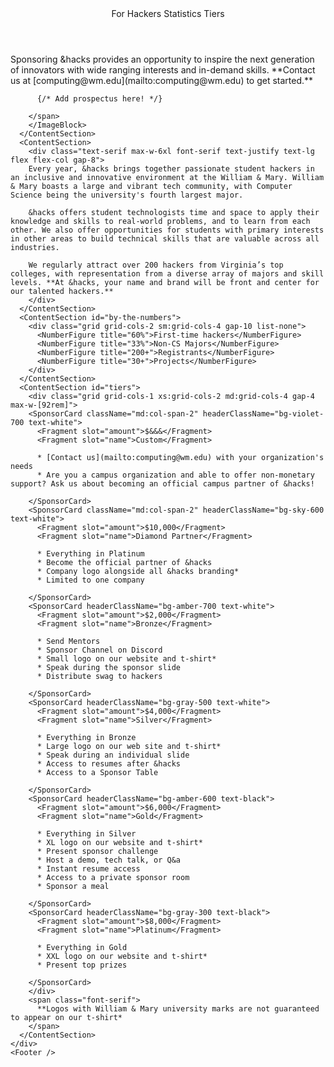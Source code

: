 

<html lang="en" class="h-full motion-safe:scroll-smooth" data-theme="dark">
  <HeadContent />
  <body
    class="bg-default text-default text-base selection:bg-secondary selection:text-gray-900"
  >
    <Header fixed className="bg-violet-950">
      <NavItem url="/">For Hackers</NavItem>
      <NavItem url="#by-the-numbers">Statistics</NavItem>
      <NavItem url="#tiers">Tiers</NavItem>
    </Header>
    <div>
      <ContentSection className='bg-gradient-to-b to-violet-800 from-violet-950 text-white [&_.gradient-text]:text-white' title="Become a sponsor">
        <ImageBlock
          raw
          alt="Two people smiling and holding wooden ampersands. They are standing in front of a whiteboard that says 'Ampersand Challenge'"
          src={AmpersandChallengeImage}>
          <span class='text-lg'>
          Sponsoring &hacks provides an opportunity to inspire the next generation of innovators with wide ranging interests and in-demand skills. **Contact us at [computing@wm.edu](mailto:computing@wm.edu) to get started.**

          {/* Add prospectus here! */}

        </span>
        </ImageBlock>
      </ContentSection>
      <ContentSection>
        <div class="text-serif max-w-6xl font-serif text-justify text-lg flex flex-col gap-8">
        Every year, &hacks brings together passionate student hackers in an inclusive and innovative environment at the William & Mary. William & Mary boasts a large and vibrant tech community, with Computer Science being the university's fourth largest major.
        
        &hacks offers student technologists time and space to apply their knowledge and skills to real-world problems, and to learn from each other. We also offer opportunities for students with primary interests in other areas to build technical skills that are valuable across all industries.

        We regularly attract over 200 hackers from Virginia’s top colleges, with representation from a diverse array of majors and skill levels. **At &hacks, your name and brand will be front and center for our talented hackers.**
        </div>
      </ContentSection>
      <ContentSection id="by-the-numbers">
        <div class="grid grid-cols-2 sm:grid-cols-4 gap-10 list-none">
          <NumberFigure title="60%">First-time hackers</NumberFigure>
          <NumberFigure title="33%">Non-CS Majors</NumberFigure>
          <NumberFigure title="200+">Registrants</NumberFigure>
          <NumberFigure title="30+">Projects</NumberFigure>
        </div>
      </ContentSection>
      <ContentSection id="tiers">
        <div class="grid grid-cols-1 xs:grid-cols-2 md:grid-cols-4 gap-4 max-w-[92rem]">
        <SponsorCard className="md:col-span-2" headerClassName="bg-violet-700 text-white">
          <Fragment slot="amount">$&&&</Fragment>
          <Fragment slot="name">Custom</Fragment>

          * [Contact us](mailto:computing@wm.edu) with your organization's needs
          * Are you a campus organization and able to offer non-monetary support? Ask us about becoming an official campus partner of &hacks!

        </SponsorCard>
        <SponsorCard className="md:col-span-2" headerClassName="bg-sky-600 text-white">
          <Fragment slot="amount">$10,000</Fragment>
          <Fragment slot="name">Diamond Partner</Fragment>

          * Everything in Platinum
          * Become the official partner of &hacks
          * Company logo alongside all &hacks branding*
          * Limited to one company

        </SponsorCard>
        <SponsorCard headerClassName="bg-amber-700 text-white">
          <Fragment slot="amount">$2,000</Fragment>
          <Fragment slot="name">Bronze</Fragment>

          * Send Mentors
          * Sponsor Channel on Discord
          * Small logo on our website and t-shirt*
          * Speak during the sponsor slide
          * Distribute swag to hackers

        </SponsorCard>
        <SponsorCard headerClassName="bg-gray-500 text-white">
          <Fragment slot="amount">$4,000</Fragment>
          <Fragment slot="name">Silver</Fragment>

          * Everything in Bronze
          * Large logo on our web site and t-shirt*
          * Speak during an individual slide
          * Access to resumes after &hacks
          * Access to a Sponsor Table 

        </SponsorCard>
        <SponsorCard headerClassName="bg-amber-600 text-black">
          <Fragment slot="amount">$6,000</Fragment>
          <Fragment slot="name">Gold</Fragment>

          * Everything in Silver
          * XL logo on our website and t-shirt*
          * Present sponsor challenge
          * Host a demo, tech talk, or Q&a
          * Instant resume access
          * Access to a private sponsor room
          * Sponsor a meal

        </SponsorCard>
        <SponsorCard headerClassName="bg-gray-300 text-black">
          <Fragment slot="amount">$8,000</Fragment>
          <Fragment slot="name">Platinum</Fragment>

          * Everything in Gold
          * XXL logo on our website and t-shirt*
          * Present top prizes

        </SponsorCard>
        </div>
        <span class="font-serif">
          **Logos with William & Mary university marks are not guaranteed to appear on our t-shirt*
        </span>
      </ContentSection>
    </div>
    <Footer />
  </body>
</html>
